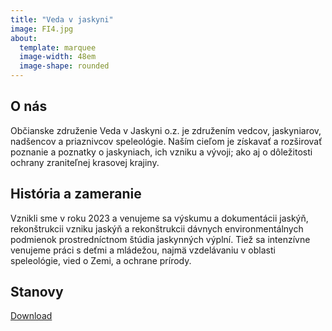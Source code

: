```yaml
---
title: "Veda v jaskyni"
image: FI4.jpg
about: 
  template: marquee
  image-width: 48em
  image-shape: rounded
---
```


## O nás

Občianske združenie Veda v Jaskyni o.z. je združením vedcov, jaskyniarov, nadšencov a priaznivcov speleológie. Naším cieľom je získavať a rozširovať poznanie a poznatky o jaskyniach, ich vzniku a vývoji; ako aj o dôležitosti ochrany zraniteľnej krasovej krajiny.

## História a zameranie

Vznikli sme v roku 2023 a venujeme sa výskumu a dokumentácii jaskýň, rekonštrukcii vzniku jaskýň a rekonštrukcii dávnych environmentálnych podmienok prostredníctnom štúdia jaskynných výplní. 
Tiež sa intenzívne venujeme práci s deťmi a mládežou, najmä vzdelávaniu v oblasti speleológie, vied o Zemi, a ochrane prírody.

## Stanovy

[Download](files/Stanovy_VVJ.pdf)

## 
